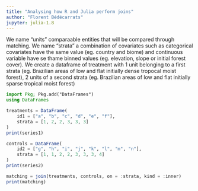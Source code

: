 ```yaml
---
title: "Analysing how R and Julia perform joins"
author: "Florent Bédécarrats"
jupyter: julia-1.8
---
```


We name "units" comparaable entities that will be compared through matching.
We name "strata" a combination of covariates such as categorical covariates have the same value (eg. country and biome) and continuous variable have se thame binned values (eg. elevation, slope or initial forest cover).
We create a dataframe of treatment with 1 unit belonging to a first strata (eg. Brazilian areas of low and flat initially dense tropocal moist forest), 2 units of a second strata (eg. Brazilian areas of low and flat initially sparse tropical moist forest)

```julia
import Pkg; Pkg.add("DataFrames")
using DataFrames

treatments = DataFrame(
    id1 = ["a", "b", "c", "d", "e", "f"],
    strata = [1, 2, 2, 3, 3, 3]
)
print(series1)
``` 

```julia
controls = DataFrame(
    id2 = ["g", "h", "i", "j", "k", "l", "m", "n"],
    strata = [1, 1, 2, 2, 3, 3, 3, 4]
)
print(series2)
``` 

```julia
matching = join(treatments, controls, on = :strata, kind = :inner) 
print(matching)
``` 